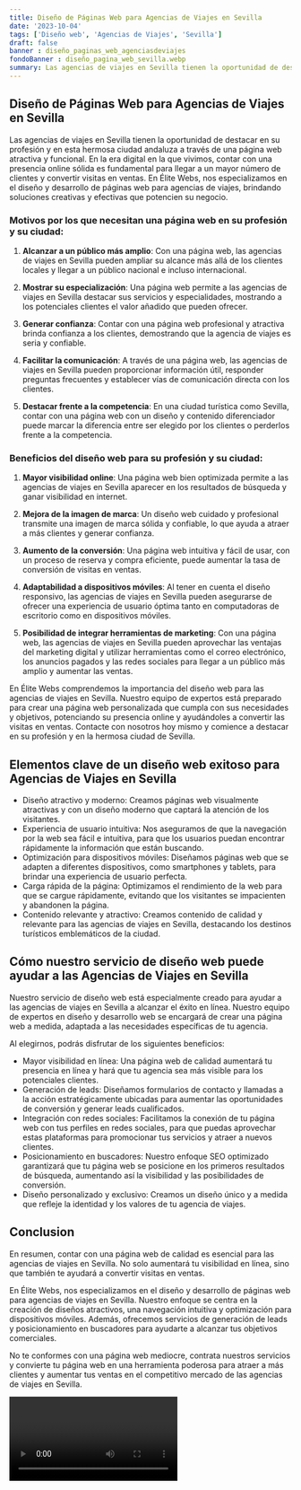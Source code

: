```yaml
---
title: Diseño de Páginas Web para Agencias de Viajes en Sevilla
date: '2023-10-04'
tags: ['Diseño web', 'Agencias de Viajes', 'Sevilla']
draft: false
banner : diseño_paginas_web_agenciasdeviajes
fondoBanner : diseño_pagina_web_sevilla.webp
summary: Las agencias de viajes en Sevilla tienen la oportunidad de destacar en su profesión y en esta hermosa ciudad andaluza a través de una página web atractiva y funcional. En la era digital en la que vivimos, contar con una presencia online sólida es fundamental para llegar a un mayor número de clientes y convertir visitas en ventas. En Élite Webs, nos especializamos en el diseño y desarrollo de páginas web para agencias de viajes, brindando soluciones creativas y efectivas que potencien su negocio.
---
```


## Diseño de Páginas Web para Agencias de Viajes en Sevilla

Las agencias de viajes en Sevilla tienen la oportunidad de destacar en su profesión y en esta hermosa ciudad andaluza a través de una página web atractiva y funcional. En la era digital en la que vivimos, contar con una presencia online sólida es fundamental para llegar a un mayor número de clientes y convertir visitas en ventas. En Élite Webs, nos especializamos en el diseño y desarrollo de páginas web para agencias de viajes, brindando soluciones creativas y efectivas que potencien su negocio.

### Motivos por los que necesitan una página web en su profesión y su ciudad:

1. **Alcanzar a un público más amplio**: Con una página web, las agencias de viajes en Sevilla pueden ampliar su alcance más allá de los clientes locales y llegar a un público nacional e incluso internacional.

2. **Mostrar su especialización**: Una página web permite a las agencias de viajes en Sevilla destacar sus servicios y especialidades, mostrando a los potenciales clientes el valor añadido que pueden ofrecer.

3. **Generar confianza**: Contar con una página web profesional y atractiva brinda confianza a los clientes, demostrando que la agencia de viajes es seria y confiable.

4. **Facilitar la comunicación**: A través de una página web, las agencias de viajes en Sevilla pueden proporcionar información útil, responder preguntas frecuentes y establecer vías de comunicación directa con los clientes.

5. **Destacar frente a la competencia**: En una ciudad turística como Sevilla, contar con una página web con un diseño y contenido diferenciador puede marcar la diferencia entre ser elegido por los clientes o perderlos frente a la competencia.

### Beneficios del diseño web para su profesión y su ciudad:

1. **Mayor visibilidad online**: Una página web bien optimizada permite a las agencias de viajes en Sevilla aparecer en los resultados de búsqueda y ganar visibilidad en internet.

2. **Mejora de la imagen de marca**: Un diseño web cuidado y profesional transmite una imagen de marca sólida y confiable, lo que ayuda a atraer a más clientes y generar confianza.

3. **Aumento de la conversión**: Una página web intuitiva y fácil de usar, con un proceso de reserva y compra eficiente, puede aumentar la tasa de conversión de visitas en ventas.

4. **Adaptabilidad a dispositivos móviles**: Al tener en cuenta el diseño responsivo, las agencias de viajes en Sevilla pueden asegurarse de ofrecer una experiencia de usuario óptima tanto en computadoras de escritorio como en dispositivos móviles.

5. **Posibilidad de integrar herramientas de marketing**: Con una página web, las agencias de viajes en Sevilla pueden aprovechar las ventajas del marketing digital y utilizar herramientas como el correo electrónico, los anuncios pagados y las redes sociales para llegar a un público más amplio y aumentar las ventas.

En Élite Webs comprendemos la importancia del diseño web para las agencias de viajes en Sevilla. Nuestro equipo de expertos está preparado para crear una página web personalizada que cumpla con sus necesidades y objetivos, potenciando su presencia online y ayudándoles a convertir las visitas en ventas. Contacte con nosotros hoy mismo y comience a destacar en su profesión y en la hermosa ciudad de Sevilla.

<GifSeo />

<Cta />

## Elementos clave de un diseño web exitoso para Agencias de Viajes en Sevilla

- Diseño atractivo y moderno: Creamos páginas web visualmente atractivas y con un diseño moderno que captará la atención de los visitantes.
- Experiencia de usuario intuitiva: Nos aseguramos de que la navegación por la web sea fácil e intuitiva, para que los usuarios puedan encontrar rápidamente la información que están buscando.
- Optimización para dispositivos móviles: Diseñamos páginas web que se adapten a diferentes dispositivos, como smartphones y tablets, para brindar una experiencia de usuario perfecta.
- Carga rápida de la página: Optimizamos el rendimiento de la web para que se cargue rápidamente, evitando que los visitantes se impacienten y abandonen la página.
- Contenido relevante y atractivo: Creamos contenido de calidad y relevante para las agencias de viajes en Sevilla, destacando los destinos turísticos emblemáticos de la ciudad.

## Cómo nuestro servicio de diseño web puede ayudar a las Agencias de Viajes en Sevilla

Nuestro servicio de diseño web está especialmente creado para ayudar a las agencias de viajes en Sevilla a alcanzar el éxito en línea. Nuestro equipo de expertos en diseño y desarrollo web se encargará de crear una página web a medida, adaptada a las necesidades específicas de tu agencia.

Al elegirnos, podrás disfrutar de los siguientes beneficios:

- Mayor visibilidad en línea: Una página web de calidad aumentará tu presencia en línea y hará que tu agencia sea más visible para los potenciales clientes.
- Generación de leads: Diseñamos formularios de contacto y llamadas a la acción estratégicamente ubicadas para aumentar las oportunidades de conversión y generar leads cualificados.
- Integración con redes sociales: Facilitamos la conexión de tu página web con tus perfiles en redes sociales, para que puedas aprovechar estas plataformas para promocionar tus servicios y atraer a nuevos clientes.
- Posicionamiento en buscadores: Nuestro enfoque SEO optimizado garantizará que tu página web se posicione en los primeros resultados de búsqueda, aumentando así la visibilidad y las posibilidades de conversión.
- Diseño personalizado y exclusivo: Creamos un diseño único y a medida que refleje la identidad y los valores de tu agencia de viajes.

## Conclusion

En resumen, contar con una página web de calidad es esencial para las agencias de viajes en Sevilla. No solo aumentará tu visibilidad en línea, sino que también te ayudará a convertir visitas en ventas.

En Élite Webs, nos especializamos en el diseño y desarrollo de páginas web para agencias de viajes en Sevilla. Nuestro enfoque se centra en la creación de diseños atractivos, una navegación intuitiva y optimización para dispositivos móviles. Además, ofrecemos servicios de generación de leads y posicionamiento en buscadores para ayudarte a alcanzar tus objetivos comerciales.

No te conformes con una página web mediocre, contrata nuestros servicios y convierte tu página web en una herramienta poderosa para atraer a más clientes y aumentar tus ventas en el competitivo mercado de las agencias de viajes en Sevilla.

<Video />

<CtaBot job='Agencias de Viajes' city='Sevilla'/>

<Gmaps query='Sevilla+españa+maps' />